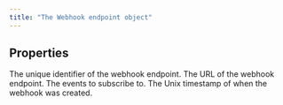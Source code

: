 ```yaml
---
title: "The Webhook endpoint object"
---
```


## Properties

<ParamField path="id" type="string" required>
  The unique identifier of the webhook endpoint.
</ParamField>

<ParamField path="url" type="string" required>
  The URL of the webhook endpoint.
</ParamField>

<ParamField path="events" type="array" required>
  The events to subscribe to.
</ParamField>

<ParamField path="created" type="number" required>
  The Unix timestamp of when the webhook was created.
</ParamField>
